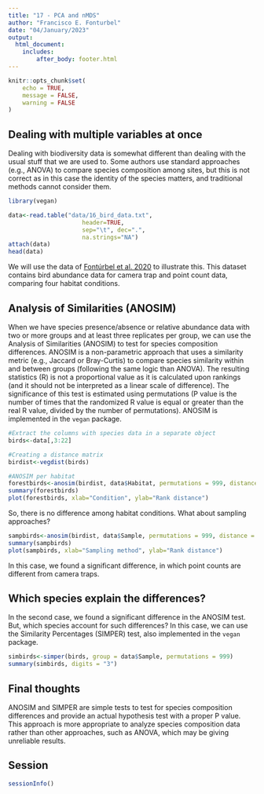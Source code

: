 ```yaml
---
title: "17 - PCA and nMDS"
author: "Francisco E. Fonturbel"
date: "04/January/2023"
output: 
  html_document:
    includes:
        after_body: footer.html
---
```


```r
knitr::opts_chunk$set(
	echo = TRUE,
	message = FALSE,
	warning = FALSE
)
```

## Dealing with multiple variables at once

Dealing with biodiversity data is somewhat different than dealing with the usual stuff that we are used to. Some authors use standard approaches (e.g., ANOVA) to compare species composition among sites, but this is not correct as in this case the identity of the species matters, and traditional methods cannot consider them.

```r
library(vegan)

data<-read.table("data/16_bird_data.txt", 
                     header=TRUE, 
                     sep="\t", dec=".", 
                     na.strings="NA")
attach(data)
head(data)
```

We will use the data of [Fontúrbel et al. 2020](https://www.sciencedirect.com/science/article/pii/S1470160X20308013) to illustrate this. This dataset contains bird abundance data for camera trap and point count data, comparing four habitat conditions.

## Analysis of Similarities (ANOSIM)

When we have species presence/absence or relative abundance data with two or more groups and at least three replicates per group, we can use the Analysis of Similarities (ANOSIM) to test for species composition differences. ANOSIM is a non-parametric approach that uses a similarity metric (e.g., Jaccard or Bray-Curtis) to compare species similarity within and between groups (following the same logic than ANOVA). The resulting statistics (R) is not a proportional value as it is calculated upon rankings (and it should not be interpreted as a linear scale of difference). The significance of this test is estimated using permutations (P value is the number of times that the randomized R value is equal or greater than the real R value, divided by the number of permutations). ANOSIM is implemented in the `vegan` package.

```r
#Extract the columns with species data in a separate object
birds<-data[,3:22]

#Creating a distance matrix
birdist<-vegdist(birds)

#ANOSIM per habitat
forestbirds<-anosim(birdist, data$Habitat, permutations = 999, distance = "bray")
summary(forestbirds)
plot(forestbirds, xlab="Condition", ylab="Rank distance")
```


So, there is no difference among habitat conditions. What about sampling approaches?

```r
sampbirds<-anosim(birdist, data$Sample, permutations = 999, distance = "bray")
summary(sampbirds)
plot(sampbirds, xlab="Sampling method", ylab="Rank distance")
```

In this case, we found a significant difference, in which point counts are different from camera traps.


## Which species explain the differences?

In the second case, we found a significant difference in the ANOSIM test. But, which species account for such differences? In this case, we can use the Similarity Percentages (SIMPER) test, also implemented in the `vegan` package.

```r
simbirds<-simper(birds, group = data$Sample, permutations = 999)
summary(simbirds, digits = "3")
```



## Final thoughts

ANOSIM and SIMPER are simple tests to test for species composition differences and provide an actual hypothesis test with a proper P value. This approach is more appropriate to analyze species composition data rather than other approaches, such as ANOVA, which may be giving unreliable results.


## Session

```r
sessionInfo()
```
